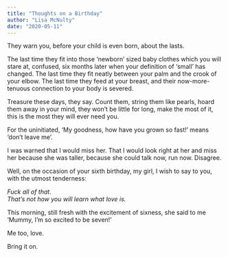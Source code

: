 ```yaml
---
title: "Thoughts on a Birthday"
author: "Lisa McNulty"
date: "2020-05-11"
---
```


  
They warn you, before your child is even born, about the lasts.

The last time they fit into those ‘newborn’ sized baby clothes which you will stare at, confused, six months later when your definition of ‘small’ has changed. The last time they fit neatly between your palm and the crook of your elbow. The last time they feed at your breast, and their now-more-tenuous connection to your body is severed.

Treasure these days, they say. Count them, string them like pearls, hoard them away in your mind, they won’t be little for long, make the most of it, this is the most they will ever need you.

For the uninitiated, ‘My goodness, how have you grown so fast!’ means ‘don’t leave me’.

I was warned that I would miss her. That I would look right at her and miss her because she was taller, because she could talk now, run now. Disagree.

Well, on the occasion of your sixth birthday, my girl, I wish to say to you, with the utmost tenderness:

 *Fuck all of that.*   
*That’s not how you will learn what love is.*

This morning, still fresh with the excitement of sixness, she said to me ‘Mummy, I’m so excited to be seven!’

Me too, love.

Bring it on.
